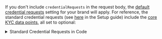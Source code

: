 If you don't include `credentialRequests` in the request body, the [default credential requests](/1-click-signup/guides/setup#default-credential-requests) setting for your brand will apply. For reference, the standard credential requests (see [here](/1-click-signup/guides/setup#default-credential-requests) in the Setup guide) include the [core KYC data points](/reference/data#core-kyc), all set to optional:

<details>
    <summary>Standard Credential Requests in Code</summary>

    ```typescript title="Standard Credential Requests"
    [
        {
            "type": "FullNameCredential",
            "children": [
                {
                    "type": "FirstNameCredential"
                },
                {
                    "type": "MiddleNameCredential"
                },
                {
                    "type": "LastNameCredential"
                }
            ]
        },
        {
            "type": "PhoneCredential"
        },
        {
            "type": "AddressCredential",
            "multi": true,
            "children": [
                {
                    "type": "Line1Credential"
                },
                {
                    "type": "Line2Credential"
                },
                {
                    "type": "CityCredential"
                },
                {
                    "type": "StateCredential"
                },
                {
                    "type": "ZipCodeCredential"
                },
                {
                    "type": "CountryCredential"
                }
            ]
        },
        {
            "type": "BirthDateCredential",
        },
        {
            "type": "SsnCredential",
        }
    ]
    ```
</details>